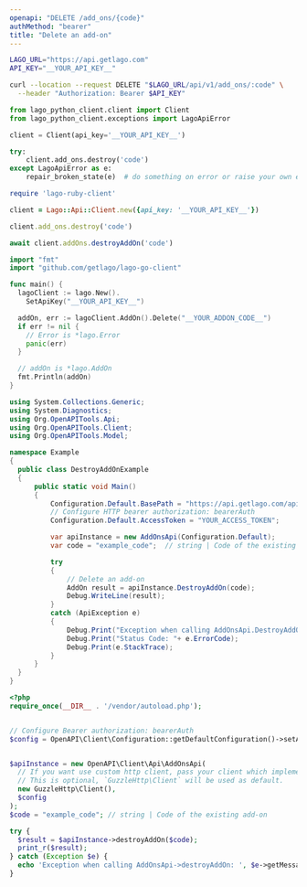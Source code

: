 ```yaml
---
openapi: "DELETE /add_ons/{code}"
authMethod: "bearer"
title: "Delete an add-on"
---
```


<RequestExample>

```bash cURL
LAGO_URL="https://api.getlago.com"
API_KEY="__YOUR_API_KEY__"

curl --location --request DELETE "$LAGO_URL/api/v1/add_ons/:code" \
  --header "Authorization: Bearer $API_KEY"
```

```python Python
from lago_python_client.client import Client
from lago_python_client.exceptions import LagoApiError

client = Client(api_key='__YOUR_API_KEY__')

try:
    client.add_ons.destroy('code')
except LagoApiError as e:
    repair_broken_state(e)  # do something on error or raise your own exception
```

```ruby Ruby
require 'lago-ruby-client'

client = Lago::Api::Client.new({api_key: '__YOUR_API_KEY__'})

client.add_ons.destroy('code')
```

```js Javascript
await client.addOns.destroyAddOn('code')
```

```go Go
import "fmt"
import "github.com/getlago/lago-go-client"

func main() {
  lagoClient := lago.New().
    SetApiKey("__YOUR_API_KEY__")

  addOn, err := lagoClient.AddOn().Delete("__YOUR_ADDON_CODE__")
  if err != nil {
    // Error is *lago.Error
    panic(err)
  }

  // addOn is *lago.AddOn
  fmt.Println(addOn)
}
```

```csharp C#
using System.Collections.Generic;
using System.Diagnostics;
using Org.OpenAPITools.Api;
using Org.OpenAPITools.Client;
using Org.OpenAPITools.Model;

namespace Example
{
  public class DestroyAddOnExample
  {
      public static void Main()
      {
          Configuration.Default.BasePath = "https://api.getlago.com/api/v1";
          // Configure HTTP bearer authorization: bearerAuth
          Configuration.Default.AccessToken = "YOUR_ACCESS_TOKEN";

          var apiInstance = new AddOnsApi(Configuration.Default);
          var code = "example_code";  // string | Code of the existing add-on

          try
          {
              // Delete an add-on
              AddOn result = apiInstance.DestroyAddOn(code);
              Debug.WriteLine(result);
          }
          catch (ApiException e)
          {
              Debug.Print("Exception when calling AddOnsApi.DestroyAddOn: " + e.Message );
              Debug.Print("Status Code: "+ e.ErrorCode);
              Debug.Print(e.StackTrace);
          }
      }
  }
}
```

```php PHP
<?php
require_once(__DIR__ . '/vendor/autoload.php');


// Configure Bearer authorization: bearerAuth
$config = OpenAPI\Client\Configuration::getDefaultConfiguration()->setAccessToken('YOUR_ACCESS_TOKEN');


$apiInstance = new OpenAPI\Client\Api\AddOnsApi(
  // If you want use custom http client, pass your client which implements `GuzzleHttp\ClientInterface`.
  // This is optional, `GuzzleHttp\Client` will be used as default.
  new GuzzleHttp\Client(),
  $config
);
$code = "example_code"; // string | Code of the existing add-on

try {
  $result = $apiInstance->destroyAddOn($code);
  print_r($result);
} catch (Exception $e) {
  echo 'Exception when calling AddOnsApi->destroyAddOn: ', $e->getMessage(), PHP_EOL;
}
```

</RequestExample>
